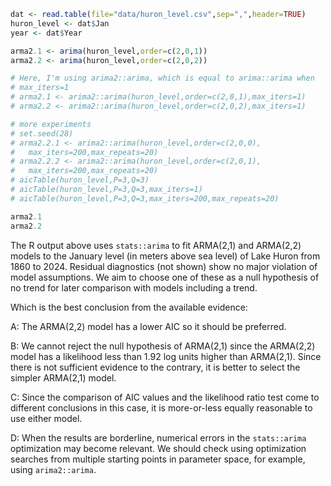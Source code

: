 
```r
dat <- read.table(file="data/huron_level.csv",sep=",",header=TRUE)
huron_level <- dat$Jan
year <- dat$Year

arma2.1 <- arima(huron_level,order=c(2,0,1))
arma2.2 <- arima(huron_level,order=c(2,0,2))

# Here, I'm using arima2::arima, which is equal to arima::arima when
# max_iters=1
# arma2.1 <- arima2::arima(huron_level,order=c(2,0,1),max_iters=1)
# arma2.2 <- arima2::arima(huron_level,order=c(2,0,2),max_iters=1)

# more experiments
# set.seed(28)
# arma2.2.1 <- arima2::arima(huron_level,order=c(2,0,0),
#   max_iters=200,max_repeats=20)
# arma2.2.2 <- arima2::arima(huron_level,order=c(2,0,1),
#   max_iters=200,max_repeats=20)
# aicTable(huron_level,P=3,Q=3)
# aicTable(huron_level,P=3,Q=3,max_iters=1)
# aicTable(huron_level,P=3,Q=3,max_iters=200,max_repeats=20)

arma2.1
arma2.2
```

The R output above uses `stats::arima` to fit ARMA(2,1) and ARMA(2,2) models to the January level (in meters above sea level) of Lake Huron from 1860 to 2024. Residual diagnostics (not shown) show no major violation of model assumptions. We aim to choose one of these as a null hypothesis of no trend for later comparison with models including a trend.

Which is the best conclusion from the available evidence:

A: The ARMA(2,2) model has a lower AIC so it should be preferred.

B:  We cannot reject the null hypothesis of ARMA(2,1) since the ARMA(2,2) model has a likelihood less than 1.92 log units higher than ARMA(2,1). Since there is not sufficient evidence to the contrary, it is better to select the simpler ARMA(2,1) model.

C: Since the comparison of AIC values and the likelihood ratio test come to different conclusions in this case, it is more-or-less equally reasonable to use either model.

D: When the results are borderline, numerical errors in the `stats::arima` optimization may become relevant. We should check using optimization searches from multiple starting points in parameter space, for example, using `arima2::arima`.

